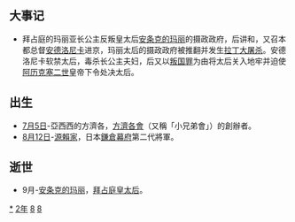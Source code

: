 {{yearTOC|1182|西夏'''[[乾祐_(西夏)|-{乾}-祐]]十三年'''；大理'''[[嘉会|嘉会]]二年'''；金'''[[大定_(金朝)|大定]]二十二年'''；西辽'''[[天禧_(西遼)|天禧]]五年'''；南宋'''[[淳熙|淳熙]]九年'''；越南'''[[貞符|貞符]]七年'''；日本'''[[治承|治承]]六年'''，'''[[養和|養和]]二年'''，'''[[壽永|壽永]]元年'''}}
== 大事记 ==
*拜占庭的玛丽亚长公主反叛皇太后[[安条克的玛丽|安条克的玛丽]]的摄政政府，后讲和，又召本都总督[[安德洛尼卡一世_(拜占庭)|安德洛尼卡]]进京，玛丽太后的摄政政府被推翻并发生[[拉丁大屠杀|拉丁大屠杀]]。安德洛尼卡软禁太后，毒杀长公主夫妇，后又以[[叛国罪|叛国罪]]为由将太后关入地牢并迫使[[阿历克塞二世|阿历克塞二世]]皇帝下令处决太后。

== 出生 ==
* [[7月5日|7月5日]]-亞西西的方濟各，[[方濟各會|方濟各會]]（又稱「小兄弟會」）的創辦者。
* [[8月12日|8月12日]]-[[源賴家|源賴家]]，日本[[鎌倉幕府|鎌倉幕府]]第二代將軍。

== 逝世 ==
{{Wikisource year mention}}
* 9月-[[安条克的玛丽|安条克的玛丽]]，[[拜占庭|拜占庭]][[皇太后|皇太后]]。

[[Category:1182年|*]]
[[Category:1180年代|2年]]
[[Category:12世纪各年|8]]
[[Category:2千紀的寅年|8]]